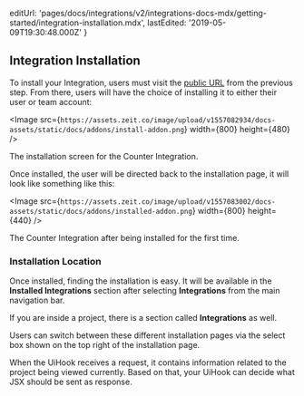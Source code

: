 
  editUrl:
    'pages/docs/integrations/v2/integrations-docs-mdx/getting-started/integration-installation.mdx',
  lastEdited: '2019-05-09T19:30:48.000Z'
}

## Integration Installation

To install your Integration, users must visit the [public URL](/docs/integrations#getting-started/creating-an-integration/public-integration-url) from the previous step. From there, users will have the choice of installing it to either their user or team account:

<Image
  src={`https://assets.zeit.co/image/upload/v1557082934/docs-assets/static/docs/addons/install-addon.png`}
  width={800}
  height={480}
/>
<Caption>The installation screen for the Counter Integration.</Caption>

Once installed, the user will be directed back to the installation page, it will look like something like this:

<Image
  src={`https://assets.zeit.co/image/upload/v1557083002/docs-assets/static/docs/addons/installed-addon.png`}
  width={800}
  height={440}
/>
<Caption>The Counter Integration after being installed for the first time.</Caption>

### Installation Location

Once installed, finding the installation is easy. It will be available in the **Installed Integrations** section after selecting **Integrations** from the main navigation bar.

If you are inside a project, there is a section called **Integrations** as well.

Users can switch between these different installation pages via the select box shown on the top right of the installation page.

<Note>
  When the UiHook receives a request, it contains information related to the
  project being viewed currently. Based on that, your UiHook can decide what JSX
  should be sent as response.
</Note>
